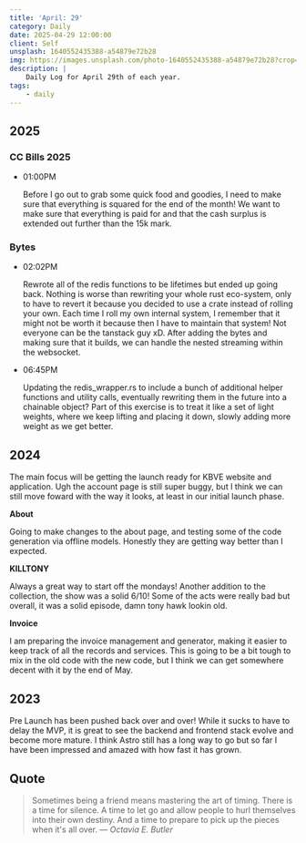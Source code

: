 ```yaml
---
title: 'April: 29'
category: Daily
date: 2025-04-29 12:00:00
client: Self
unsplash: 1640552435388-a54879e72b28
img: https://images.unsplash.com/photo-1640552435388-a54879e72b28?crop=entropy&cs=srgb&fm=jpg&ixid=MnwzNjM5Nzd8MHwxfHJhbmRvbXx8fHx8fHx8fDE2ODE3NDg2ODY&ixlib=rb-4.0.3&q=85
description: |
    Daily Log for April 29th of each year.
tags:
    - daily
---
```


## 2025

### CC Bills 2025

-   01:00PM

    Before I go out to grab some quick food and goodies, I need to make sure that everything is squared for the end of the month!
    We want to make sure that everything is paid for and that the cash surplus is extended out further than the 15k mark.

### Bytes

-   02:02PM

    Rewrote all of the redis functions to be lifetimes but ended up going back.
    Nothing is worse than rewriting your whole rust eco-system, only to have to revert it because you decided to use a crate instead of rolling your own.
    Each time I roll my own internal system, I remember that it might not be worth it because then I have to maintain that system!
    Not everyone can be the tanstack guy xD.
    After adding the bytes and making sure that it builds, we can handle the nested streaming within the websocket.

-   06:45PM
    
    Updating the redis_wrapper.rs to include a bunch of additional helper functions and utility calls, eventually rewriting them in the future into a chainable object?
    Part of this exercise is to treat it like a set of light weights, where we keep lifting and placing it down, slowly adding more weight as we get better.

## 2024

The main focus will be getting the launch ready for KBVE website and application.
Ugh the account page is still super buggy, but I think we can still move foward with the way it looks, at least in our initial launch phase.

**About**

Going to make changes to the about page, and testing some of the code generation via offline models.
Honestly they are getting way better than I expected.

**KILLTONY**

Always a great way to start off the mondays!
Another addition to the collection, the show was a solid 6/10!
Some of the acts were really bad but overall, it was a solid episode, damn tony hawk lookin old.

**Invoice**

I am preparing the invoice management and generator, making it easier to keep track of all the records and services.
This is going to be a bit tough to mix in the old code with the new code, but I think we can get somewhere decent with it by the end of May. 

## 2023

Pre Launch has been pushed back over and over!
While it sucks to have to delay the MVP, it is great to see the backend and frontend stack evolve and become more mature.
I think Astro still has a long way to go but so far I have been impressed and amazed with how fast it has grown.

## Quote

> Sometimes being a friend means mastering the art of timing. There is a time for silence. A time to let go and allow people to hurl themselves into their own destiny. And a time to prepare to pick up the pieces when it's all over.
> — <cite>Octavia E. Butler</cite>
